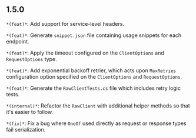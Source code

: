 ## 1.5.0
`*(feat)*`: Add support for service-level headers.

`*(feat)*`: Generate `snippet.json` file containing usage snippets for each endpoint.

`*(feat)*`: Apply the timeout configured on the `ClientOptions` and `RequestOptions` type.

`*(feat)*`: Add exponential backoff retrier, which acts upon `MaxRetries` configuration option specified on the `ClientOptions` and `RequestOptions`.

`*(feat)*`: Generate the `RawClientTests.cs` file which includes retry logic tests.

`*(internal)*`: Refactor the `RawClient` with additional helper methods so that it's easier to follow.

`*(fix)*`: Fix a bug where `OneOf` used directly as request or response types fail serialization.

